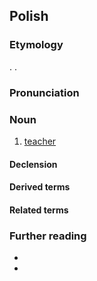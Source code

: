 ==Polish==
{{wp|lang=pl}}

===Etymology===
{{inh+|pl|sla-pro|*naučiteľь}}. {{surf|pl|nauczyć|-ciel}}.

===Pronunciation===
{{pl-p|na.uˈt͡ʂɨ.t͡ɕɛl|a=Pl-nauczyciel.ogg|h=na.u.czy.ciel}}

===Noun===
{{pl-noun|m-pr|f=nauczycielka}}

# [[teacher]]
#: {{syn|pl|belfer|q1=colloquial, derogatory}}

====Declension====
{{pl-decl-noun-m-pr}}

====Derived terms====
{{col3|pl|nauczycielski|nauczycielstwo}}

====Related terms====
{{col3|pl|nauka|uczyć}}

===Further reading===
* {{R:pl:WSJP}}
* {{R:pl:PWN}}

{{C|pl|Education|Male people|Occupations}}